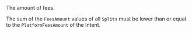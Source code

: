 <ResponseField name="FeesAmount" type="string">
The amount of fees.

The sum of the `FeesAmount` values of all `Splits` must be lower than or equal to the `PlatformFeesAmount` of the Intent.
</ResponseField>